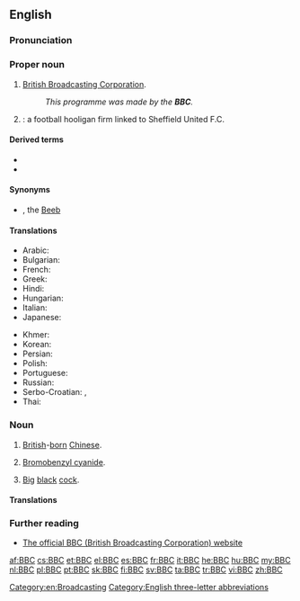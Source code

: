 {{also|ВВС}}
==English==
{{wikipedia|dab=BBC (disambiguation)|BBC}}

===Pronunciation===
{{IPA letters|lang=en|B|B|'C}}

===Proper noun===
{{en-proper noun}}

# {{lb|en|''usually preceded by'' "the"}} [[British Broadcasting Corporation]].
#: ''This programme was made by the '''BBC'''.''
# {{w|Blades Business Crew}}: a football hooligan firm linked to Sheffield United F.C.

====Derived terms====
* {{l|en|BBC English}}
* {{l|en|BBCesque}}

====Synonyms====
* {{sense|British Broadcasting Corporation}} {{l|en|Auntie}} {{qualifier|nickname}}, the [[Beeb]] {{qualifier|nickname}}

====Translations====
{{trans-top|British Broadcasting Corporation}}
* Arabic: {{t|ar|بِي بِي سِي|m}}
* Bulgarian: {{t|bg|Би Би Си́}}
* French: {{t+|fr|BBC|f}}
* Greek: {{t|el|Μπι Μπι Σι}}
* Hindi: {{t|hi|बीबीसी|tr=bībīsī}}
* Hungarian: {{t+|hu|BBC}}
* Italian: {{t+|it|BBC|f}}
* Japanese: {{t|ja|ビー・ビー・シー|tr=bī bī shī}}
{{trans-mid}}
* Khmer: {{t|km|ប៊ីប៊ីស៊ី|tr=bii bii sii|sc=Khmr}}
* Korean: {{t|ko|비비시|sc=Hang}}
* Persian: {{t|fa|بی‌بی‌سی|sc=fa-Arab}}
* Polish: {{t+|pl|BBC|n}}
* Portuguese: {{t+|pt|BBC|f}}
* Russian: {{t|ru|Би-би-си́|f}}
* Serbo-Croatian: {{t|sh|Би-би-си|m}}, {{t|sh|Bi-bi-si|m}}
* Thai: {{t|th|บีบีซี|tr=bee-bee-see}}
{{trans-bottom}}

===Noun===
{{en-noun}}

# {{lb|en|UK}} [[British]]-[[born]] [[Chinese]].
# [[bromobenzyl cyanide#English|Bromobenzyl cyanide]].
# {{lb|en|US|slang|initialism|vulgar}} [[big|Big]] [[black]] [[cock]].

====Translations====
{{trans-top|British-born Chinese}}
{{trans-mid}}
{{trans-bottom}}

===Further reading===
* [http://www.bbc.co.uk The official BBC (British Broadcasting Corporation) website]

[[Category:en:Broadcasting]]
[[Category:English three-letter abbreviations]]

[[af:BBC]]
[[cs:BBC]]
[[et:BBC]]
[[el:BBC]]
[[es:BBC]]
[[fr:BBC]]
[[it:BBC]]
[[he:BBC]]
[[hu:BBC]]
[[my:BBC]]
[[nl:BBC]]
[[pl:BBC]]
[[pt:BBC]]
[[sk:BBC]]
[[fi:BBC]]
[[sv:BBC]]
[[ta:BBC]]
[[tr:BBC]]
[[vi:BBC]]
[[zh:BBC]]